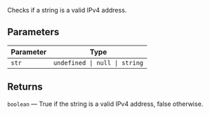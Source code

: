 Checks if a string is a valid IPv4 address.

## Parameters

| Parameter | Type                                     |
| --------- | ---------------------------------------- |
| `str`     | <code>undefined \| null \| string</code> |

## Returns

`boolean` — True if the string is a valid IPv4 address, false otherwise.
